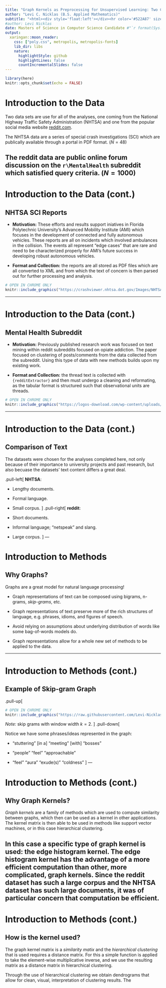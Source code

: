 ```yaml
---
title: "Graph Kernels as Preprocessing for Unsupervised Learning: Two Case Studies"
author: "Levi C. Nicklas (B.S. Applied Mathematics)"
subtitle: "<html><div style='float:left'></div><hr color='#522A87' size=1px width=796px></html>"
#author: Levi Nicklas
date: Masters of Science in Computer Science Candidate #"`r format(Sys.time(), '%d %B %Y')`"
output:
  xaringan::moon_reader:
    css: ["poly.css", metropolis, metropolis-fonts]
    lib_dir: libs
    nature:
      highlightStyle: github
      highlightLines: false
      countIncrementalSlides: false
---
```


```r
library(here)
knitr::opts_chunk$set(echo = FALSE)
```


# Introduction to the Data

Two data sets are use for all of the analyses, one coming from the National Highway Traffic Safety Administration (NHTSA) and one from the popular social media website [reddit.com](reddit.com/r/mentalhealth/). 

The NHTSA data are a series of special crash investigations (SCI) which are publically available through a portal in PDF format. $(N=48)$

The reddit data are public online forum discussion on the `r\MentalHealth` subreddit which satisfied query criteria. $(N=1000)$
---

# Introduction to the Data (cont.)
## NHTSA SCI Reports

- **Motivation:** These efforts and results support iniatives in Florida Polytechnic University's Advanced Mobility Institute (AMI) which focuses in the development of connected and fully autonomous vehicles. These reports are all on incidents which involved ambulances in the collision. The events all represent "edge cases" that are rare and need to be characterized properly for AMI's future success in developing robust autonomous vehicles.

- **Format and Collection:** the reports are all stored as PDF files which are all converted to XML and from which the text of concern is then parsed out for further processing and analysis.

```r
# OPEN IN CHROME ONLY
knitr::include_graphics("https://crashviewer.nhtsa.dot.gov/Images/NHTSA_Logo_w_tag.png")
```
---

# Introduction to the Data (cont.)
## Mental Health Subreddit

- **Motivation:** Previously published research work was focused on text mining within reddit subreddits focused on opiate addiction. The paper focused on clustering of posts/comments from the data collected from the subreddit. Using this type of data with new methods builds upon my existing work.

- **Format and Collection:** the thread text is collected with `{redditExtractor}` and then must undergo a cleaning and reformating, as the tabular format is structured such that observational units are threads. 

```r
# OPEN IN CHROME ONLY
knitr::include_graphics("https://logos-download.com/wp-content/uploads/2016/06/Reddit_logo_full_1.png")
```

---

# Introduction to the Data (cont.)
## Comparison of Text

The datasets were chosen for the analyses completed here, not only because of their importance to university projects and past research, but also becuase the datasets' text content differs a great deal.

.pull-left[
**NHTSA**:

- Lengthy documents.

- Formal language. 

- Small corpus.
]
.pull-right[
**reddit**:

- Short documents.

- Informal language; "netspeak" and slang.

- Large corpus.
]
---

# Introduction to Methods
## Why Graphs?

Graphs are a great model for natural language processing!

- Graph representations of text can be composed using bigrams, n-grams, _skip-grams_, etc.

- Graph representations of text preserve more of the rich structures of language, e.g. phrases, idioms, and figures of speech.

- Avoid relying on assumptions about underlying distribution of words like some bag-of-words models do.

- Graph representations allow for a whole new set of methods to be applied to the data.

---

# Introduction to Methods (cont.)
## Example of Skip-gram Graph
.pull-up[
```r
# OPEN IN CHROME ONLY
knitr::include_graphics("https://raw.githubusercontent.com/Levi-Nicklas/GraphDocNLP/main/Thesis_Tex/Content/Images/reddit_network.png")
```

_Note:_ skip grams with window width $k=2$.
]
.pull-down[


Notice we have some phrases/ideas represented in the graph:

- "stuttering" [in a] "meeting" [with] "bosses"

- "people" "feel" "approachable"

- "feel" "aura" "exude(s)" "coldness"
]
---

# Introduction to Methods (cont.)
## Why Graph Kernels?

_Graph kernels_ are a family of methods which are used to compute similarity between graphs, which then can be used as a kernel in other applications. The kernel  matrix is then able to be used in methods like support vector machines, or in this case hierarchical clustering.

In this case a specific type of graph kernel is used: the edge histogram kernel. The edge histogram kernel has the advantage of a more efficient computation than other, more complicated, graph kernels. Since the reddit dataset has such a large corpus and the NHTSA dataset has such large documents, it was of particular concern that computation be efficient. 
---

# Introduction to Methods (cont.)
## How is the kernel used?

The graph kernel matrix is a _similarity matix_ and the _hierarchical clustering_ that is used requires a distance matrix. For this a simple function is applied to take the element-wise multiplicative inverse, and we use the resulting matrix as a distance matrix in hierarchical clustering. 

Through the use of hierarchical clustering we obtain dendrograms that allow for clean, visual, interpretation of clustering results. The 